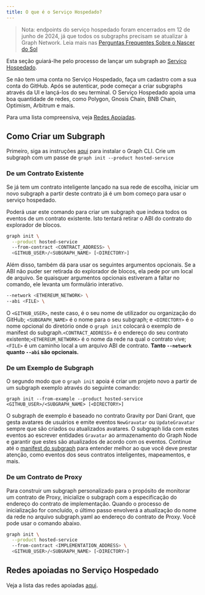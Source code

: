```yaml
---
title: O que é o Serviço Hospedado?
---
```


> Nota: endpoints do serviço hospedado foram encerrados em 12 de junho de 2024, já que todos os subgraphs precisam se atualizar à Graph Network. Leia mais nas [Perguntas Frequentes Sobre o Nascer do Sol](/sunrise)

Esta seção guiará-lhe pelo processo de lançar um subgraph ao [Serviço Hospedado](https://thegraph.com/hosted-service/).

Se não tem uma conta no Serviço Hospedado, faça um cadastro com a sua conta do GitHub. Após se autenticar, pode começar a criar subgraphs através da UI e lançá-los do seu terminal. O Serviço Hospedado apoia uma boa quantidade de redes, como Polygon, Gnosis Chain, BNB Chain, Optimism, Arbitrum e mais.

Para uma lista compreensiva, veja [Redes Apoiadas](/developing/supported-networks/#hosted-service).

## Como Criar um Subgraph

Primeiro, siga as instruções [aqui](/developing/creating-a-subgraph/#install-the-graph-cli) para instalar o Graph CLI. Crie um subgraph com um passe de `graph init --product hosted-service`

### De um Contrato Existente

Se já tem um contrato inteligente lançado na sua rede de escolha, iniciar um novo subgraph a partir deste contrato já é um bom começo para usar o serviço hospedado.

Poderá usar este comando para criar um subgraph que indexa todos os eventos de um contrato existente. Isto tentará retirar o ABI do contrato do explorador de blocos.

```sh
graph init \
  --product hosted-service
  --from-contract <CONTRACT_ADDRESS> \
  <GITHUB_USER>/<SUBGRAPH_NAME> [<DIRECTORY>]
```

Além disso, também dá para usar os seguintes argumentos opcionais. Se a ABI não puder ser retirada do explorador de blocos, ela pede por um local de arquivo. Se quaisquer argumentos opcionais estiveram a faltar no comando, ele levanta um formulário interativo.

```sh
--network <ETHEREUM_NETWORK> \
--abi <FILE> \
```

O `<GITHUB_USER>`, neste caso, é o seu nome de utilizador ou organização do GitHub; `<SUBGRAPH_NAME>` é o nome para o seu subgraph; e `<DIRECTORY>` é o nome opcional do diretório onde o `graph init` colocará o exemplo de manifest do subgraph.`<CONTRACT_ADDRESS>` é o endereço do seu contrato existente;`<ETHEREUM_NETWORK>` é o nome da rede na qual o contrato vive; `<FILE>` é um caminho local a um arquivo ABI de contrato. **Tanto `--network` quanto `--abi` são opcionais.**

### De um Exemplo de Subgraph

O segundo modo que o `graph init` apoia é criar um projeto novo a partir de um subgraph exemplo através do seguinte comando:

```
graph init --from-example --product hosted-service <GITHUB_USER>/<SUBGRAPH_NAME> [<DIRECTORY>]
```

O subgraph de exemplo é baseado no contrato Gravity por Dani Grant, que gesta avatares de usuários e emite eventos `NewGravatar` ou `UpdateGravatar` sempre que são criados ou atualizados avatares. O subgraph lida com estes eventos ao escrever entidades `Gravatar` ao armazenamento do Graph Node e garantir que estes são atualizados de acordo com os eventos. Continue até o [manifest do subgraph](/developing/creating-a-subgraph#the-subgraph-manifest) para entender melhor ao que você deve prestar atenção, como eventos dos seus contratos inteligentes, mapeamentos, e mais.

### De um Contrato de Proxy

Para construir um subgraph personalizado para o propósito de monitorar um contrato de Proxy, inicialize o subgraph com a especificação do endereço do contrato de implementação. Quando o processo de inicialização for concluído, o último passo envolverá a atualização do nome da rede no arquivo subgraph.yaml ao endereço do contrato de Proxy. Você pode usar o comando abaixo.

```sh
graph init \
  --product hosted-service
  --from-contract <IMPLEMENTATION_ADDRESS> \
  <GITHUB_USER>/<SUBGRAPH_NAME> [<DIRECTORY>]
```

## Redes apoiadas no Serviço Hospedado

Veja a lista das redes apoiadas [aqui](/developing/supported-networks).
